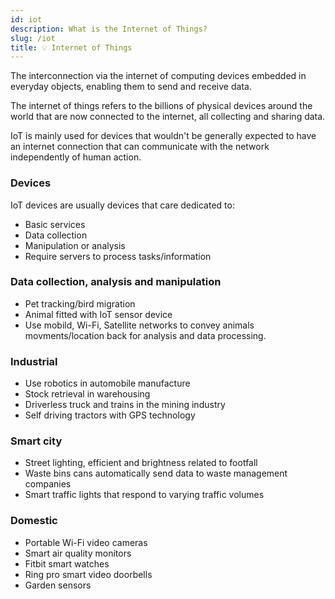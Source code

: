 ```yaml
---
id: iot
description: What is the Internet of Things?
slug: /iot
title: 💡 Internet of Things
---
```



The interconnection via the internet of computing devices embedded in everyday objects, enabling them to send and receive data.

The internet of things refers to the billions of physical devices around the world that are now connected to the internet, all collecting and sharing data. 


IoT is mainly used for devices that wouldn't be generally expected to have an internet connection that can communicate with the network independently of human action.


### Devices
IoT devices are usually devices that care dedicated to:
- Basic services
- Data collection
- Manipulation or analysis
- Require servers to process tasks/information

### Data collection, analysis and manipulation
- Pet tracking/bird migration
- Animal fitted with IoT sensor device
- Use mobild, Wi-Fi, Satellite networks to convey animals movments/location back for analysis and data processing. 

### Industrial
- Use robotics in automobile manufacture
- Stock retrieval in warehousing
- Driverless truck and trains in the mining industry
- Self driving tractors with GPS technology

### Smart city
- Street lighting, efficient and brightness related to footfall
- Waste bins cans automatically send data to waste management companies
- Smart traffic lights that respond to varying traffic volumes

### Domestic
- Portable Wi-Fi video cameras
- Smart air quality monitors
- Fitbit smart watches
- Ring pro smart video doorbells
- Garden sensors